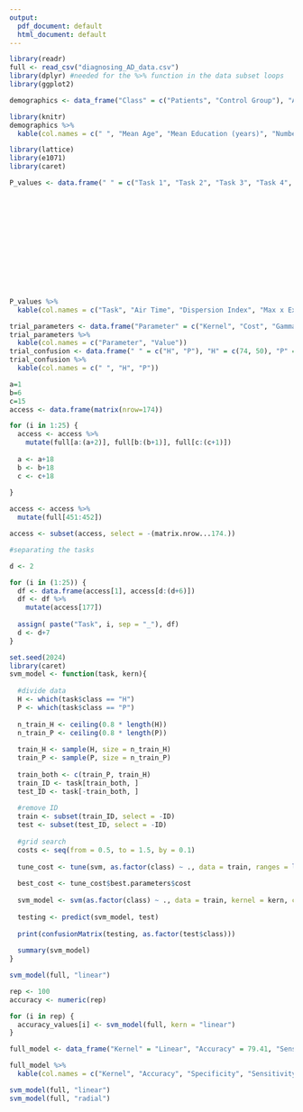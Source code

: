 ```yaml
---
output:
  pdf_document: default
  html_document: default
---
```

```r
library(readr)
full <- read_csv("diagnosing_AD_data.csv")
library(dplyr) #needed for the %>% function in the data subset loops
library(ggplot2)

demographics <- data_frame("Class" = c("Patients", "Control Group"), "Age" = c(71.5, 68.9), "Education" = c(10.8, 12.9), "#Women" = c(46,51), "#Men" = c(44,39))

library(knitr)
demographics %>%
  kable(col.names = c(" ", "Mean Age", "Mean Education (years)", "Number of Women", "Number of Men"))

library(lattice)
library(e1071)
library(caret)
```

```r
P_values <- data.frame(" " = c("Task 1", "Task 2", "Task 3", "Task 4", "Task 5", "Task 6", "Task 7", "Task 8", "Task 9", "Task 10", "Task 11", "Task 12", "Task 13", "Task 14", "Task 15", "Task 16", "Task 17", "Task 18", "Task 19", "Task 20", "Task 21", "Task 22", "Task 23", "Task 24", "Task 25"), "Air Time" = c(0.370, "<0.001" , "<0.001", 0.009, "<0.001", "<0.001", 0.637, "<0.001", "<0.001", "<0.001", 0.618, 0.579, "<0.001", 0.643, "<0.001", "<0.001", 0.009, 0.310, 0.002, 0.007, "<0.001", 0.172, 0.484, "<0.001", 0.192), "Disp index" =c(0.003, "<0.001", 0.001, 0.05, 0.083, "<0.001", "<0.001", "<0.001", "<0.001", "<0.001", "<0.001", 0.002, 0.001, 0.025, "<0.001", 0.291, "<0.001", 0.802, 0.812, "<0.001", 0.386, "<0.001", "<0.001", 0.023, "<0.001"), "Max x extension" =c(0.445, 0.041, 0.069, 0.006, 0.004, 0.016, 0.032, 0.185, 0.020, 0.779, 0.363, 0.177, 0.561, 0.001, 0.054, 0.771, 0.258, 0.110, 0.004, 0.261, "<0.001", 0.001, 0.015, 0.268, 0.014), "Max y extension" =c(0.949, 0.013, 0.004, 0.002, 0.013, 0.324, 0.006, 0.160, 0.001, 0.114, 0.340, 0.959, 0.461, 0.007, 0.048, 0.679, 0.079, 0.875, 0.002, 0.453, 0.003, 0.115, 0.058, 0.345, "<0.001"), "Number of pendowns" = c(0.02, "<0.001", "<0.001", 0.001, "<0.001", 0.001, 0.002, "<0.001", "<0.001", "<0.001", "<0.001", 0.004, 0.004, 0.386, "<0.001", 0.155, "<0.001", 0.989, "<0.001", 0.001, 0.002, 0.001, "<0.001", 0.816, 0.073), "Paper Time" =c("<0.001", "<0.001", "<0.001", 0.001, 0.002, "<0.001", "<0.001", "<0.001", "<0.001", "<0.001", "<0.001", "<0.001", "<0.001", 0.001, "<0.001", 0.003, "<0.001", 0.323, 0.289, "<0.001", 0.095, "<0.001", "<0.001", "<0.001", "<0.001"), "Total Time" = c(0.088, "<0.001", "<0.001", 0.001, "<0.001", "<0.001", 0.981, "<0.001", "<0.001", "<0.001", 0.818, 0.351, "<0.001", 0.703, "<0.001", "<0.001", 0.001, 0.298, 0.002, 0.001, 0.001, 0.128, 0.143, "<0.001", 0.143))














P_values %>%
  kable(col.names = c("Task", "Air Time", "Dispersion Index", "Max x Extension", "Max y Extension", "Number of Pendowns", "Paper Time", "Total Time"))

```

```r
trial_parameters <- data.frame("Parameter" = c("Kernel", "Cost", "Gamma"), "Value" = c("Radial", 1, "Not specified (1)"))
trial_parameters %>%
  kable(col.names = c("Parameter", "Value"))
trial_confusion <- data.frame(" " = c("H", "P"), "H" = c(74, 50), "P" = c(11, 39))
trial_confusion %>%
  kable(col.names = c(" ", "H", "P"))

```

```r
a=1
b=6
c=15
access <- data.frame(matrix(nrow=174))

for (i in 1:25) {
  access <- access %>%
    mutate(full[a:(a+2)], full[b:(b+1)], full[c:(c+1)])
  
  a <- a+18
  b <- b+18
  c <- c+18
  
}

access <- access %>%
  mutate(full[451:452])

access <- subset(access, select = -(matrix.nrow...174.))

#separating the tasks

d <- 2

for (i in (1:25)) {
  df <- data.frame(access[1], access[d:(d+6)])
  df <- df %>%
    mutate(access[177])
  
  assign( paste("Task", i, sep = "_"), df)
  d <- d+7
}
```


```r
set.seed(2024)
library(caret)
svm_model <- function(task, kern){
  
  #divide data
  H <- which(task$class == "H") 
  P <- which(task$class == "P")
  
  n_train_H <- ceiling(0.8 * length(H))
  n_train_P <- ceiling(0.8 * length(P))
  
  train_H <- sample(H, size = n_train_H)
  train_P <- sample(P, size = n_train_P)
  
  train_both <- c(train_P, train_H)
  train_ID <- task[train_both, ]
  test_ID <- task[-train_both, ]
  
  #remove ID
  train <- subset(train_ID, select = -ID)
  test <- subset(test_ID, select = -ID)
  
  #grid search
  costs <- seq(from = 0.5, to = 1.5, by = 0.1)
  
  tune_cost <- tune(svm, as.factor(class) ~ ., data = train, ranges = list(cost = costs), kernel = kern, cross =5)
  
  best_cost <- tune_cost$best.parameters$cost
  
  svm_model <- svm(as.factor(class) ~ ., data = train, kernel = kern, cost = best_cost, gamma = 0.5)
  
  testing <- predict(svm_model, test)
  
  print(confusionMatrix(testing, as.factor(test$class)))
  
  summary(svm_model)
}

svm_model(full, "linear")

```

```r
rep <- 100
accuracy <- numeric(rep)

for (i in rep) {
  accuracy_values[i] <- svm_model(full, kern = "linear")
}
```




```r
full_model <- data_frame("Kernel" = "Linear", "Accuracy" = 79.41, "Sensitivity" = 82.35, "Specificity" = 76.47)

full_model %>%
  kable(col.names = c("Kernel", "Accuracy", "Specificity", "Sensitivity"))
```


```r
svm_model(full, "linear")
svm_model(full, "radial")
```

